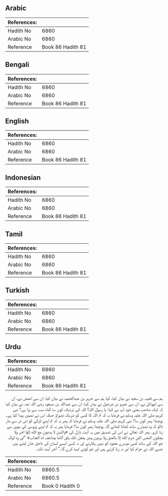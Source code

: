 ## Arabic


<div dir="rtl" lang="ar" style={{fontSize:'larger',backgroundColor:'#f8f9fa',padding:20}}>

</div>
<div style={{backgroundColor:'#f8f9fa',padding:20, marginBottom: 10}}><table> <thead> <tr> <th>References:</th> <th></th> </tr> </thead> <tbody><tr><td>Hadith No</td><td>6860</td></tr><tr><td>Arabic No</td><td>6860</td></tr><tr><td>Reference</td><td>Book 86 Hadith 81</td></tr></tbody></table></div>

## Bengali


<div dir="ltr" lang="bn" style={{fontSize:'larger',backgroundColor:'#f8f9fa',padding:20}}>

</div>
<div style={{backgroundColor:'#f8f9fa',padding:20, marginBottom: 10}}><table> <thead> <tr> <th>References:</th> <th></th> </tr> </thead> <tbody><tr><td>Hadith No</td><td>6860</td></tr><tr><td>Arabic No</td><td>6860</td></tr><tr><td>Reference</td><td>Book 86 Hadith 81</td></tr></tbody></table></div>

## English


<div dir="ltr" lang="en" style={{fontSize:'larger',backgroundColor:'#f8f9fa',padding:20}}>

</div>
<div style={{backgroundColor:'#f8f9fa',padding:20, marginBottom: 10}}><table> <thead> <tr> <th>References:</th> <th></th> </tr> </thead> <tbody><tr><td>Hadith No</td><td>6860</td></tr><tr><td>Arabic No</td><td>6860</td></tr><tr><td>Reference</td><td>Book 86 Hadith 81</td></tr></tbody></table></div>

## Indonesian


<div dir="ltr" lang="id" style={{fontSize:'larger',backgroundColor:'#f8f9fa',padding:20}}>

</div>
<div style={{backgroundColor:'#f8f9fa',padding:20, marginBottom: 10}}><table> <thead> <tr> <th>References:</th> <th></th> </tr> </thead> <tbody><tr><td>Hadith No</td><td>6860</td></tr><tr><td>Arabic No</td><td>6860</td></tr><tr><td>Reference</td><td>Book 86 Hadith 81</td></tr></tbody></table></div>

## Tamil


<div dir="ltr" lang="ta" style={{fontSize:'larger',backgroundColor:'#f8f9fa',padding:20}}>

</div>
<div style={{backgroundColor:'#f8f9fa',padding:20, marginBottom: 10}}><table> <thead> <tr> <th>References:</th> <th></th> </tr> </thead> <tbody><tr><td>Hadith No</td><td>6860</td></tr><tr><td>Arabic No</td><td>6860</td></tr><tr><td>Reference</td><td>Book 86 Hadith 81</td></tr></tbody></table></div>

## Turkish


<div dir="ltr" lang="tr" style={{fontSize:'larger',backgroundColor:'#f8f9fa',padding:20}}>

</div>
<div style={{backgroundColor:'#f8f9fa',padding:20, marginBottom: 10}}><table> <thead> <tr> <th>References:</th> <th></th> </tr> </thead> <tbody><tr><td>Hadith No</td><td>6860</td></tr><tr><td>Arabic No</td><td>6860</td></tr><tr><td>Reference</td><td>Book 86 Hadith 81</td></tr></tbody></table></div>

## Urdu


<div dir="rtl" lang="ur" style={{fontSize:'larger',backgroundColor:'#f8f9fa',padding:20}}>

</div>
<div style={{backgroundColor:'#f8f9fa',padding:20, marginBottom: 10}}><table> <thead> <tr> <th>References:</th> <th></th> </tr> </thead> <tbody><tr><td>Hadith No</td><td>6860</td></tr><tr><td>Arabic No</td><td>6860</td></tr><tr><td>Reference</td><td>Book 86 Hadith 81</td></tr></tbody></table></div>


<div dir="rtl" lang="ur" style={{fontSize:'larger',backgroundColor:'#f8f9fa',padding:20}}>
ہم سے قتیبہ بن سعید نے بیان کیا، کہا ہم سے جریر بن عبدالحمید نے بیان کیا، ان سے اعمش نے، ان سے ابووائل نے، ان سے عمرو بن شرجیل نے بیان کیا، ان سے عبداللہ بن مسعود رضی اللہ عنہ نے بیان کیا کہ ایک صاحب یعنی خود آپ نے کہا: یا رسول اللہ! اللہ کے نزدیک کون سا گناہ سب سے بڑا ہے؟ نبی کریم صلی اللہ علیہ وسلم نے فرمایا یہ کہ تم اللہ کا کسی کو شریک ٹھہراؤ جبکہ اس نے تمہیں پیدا کیا ہے۔ پوچھا: پھر کون سا؟ نبی کریم صلی اللہ علیہ وسلم نے فرمایا کہ پھر یہ کہ تم اپنے لڑکے کو اس ڈر سے مار ڈالو کہ وہ تمہارے ساتھ کھانا کھائے گا۔ پوچھا: پھر کون سا؟ فرمایا پھر یہ کہ تم اپنے پڑوسی کی بیوی سے زنا کرو۔ پھر اللہ تعالیٰ نے اس کی تصدیق میں یہ آیت نازل کی «والذين لا يدعون مع الله إلها آخر ولا يقتلون النفس التي حرم الله إلا بالحق ولا يزنون ومن يفعل ذلك يلق أثاما يضاعف له العذاب» ”اور وہ لوگ جو اللہ کے ساتھ کسی دوسرے معبود کو نہیں پکارتے اور نہ کسی ایسے انسان کی ناحق جان لیتے ہیں جسے اللہ نے حرام کیا اور نہ زنا کرتے ہیں اور جو کوئی ایسا کرے گا۔“ آخر آیت تک۔
</div>
<div style={{backgroundColor:'#f8f9fa',padding:20, marginBottom: 10}}><table> <thead> <tr> <th>References:</th> <th></th> </tr> </thead> <tbody><tr><td>Hadith No</td><td>6860.5</td></tr><tr><td>Arabic No</td><td>6860.5</td></tr><tr><td>Reference</td><td>Book 0 Hadith 0</td></tr></tbody></table></div>
